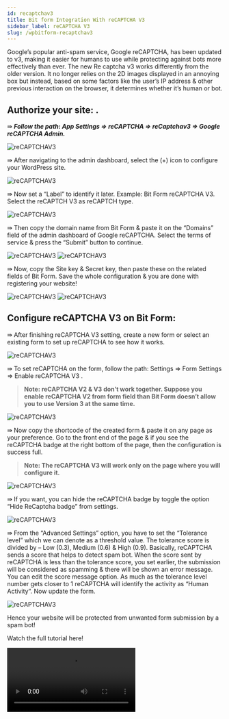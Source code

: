 ```yaml
---
id: recaptchav3
title: Bit form Integration With reCAPTCHA V3 
sidebar_label: reCAPTCHA V3 
slug: /wpbitform-recaptchav3
---
```


Google’s popular anti-spam service, Google reCAPTCHA, has been updated to v3, making it easier for humans to use while protecting against bots more effectively than ever. The new Re captcha v3 works differently from the older version. It no longer relies on the 2D images displayed in an annoying box but instead, based on some factors like the user’s IP address & other previous interaction on the browser, it determines whether it’s human or bot.

## Authorize your site: .
⇛ ***Follow the path: App Settings => reCAPTCHA => reCaptchav3 => Google reCAPTCHA Admin.***

<Image src="recaptchav3/App Settings-Bit Form" alt="reCAPTCHAV3" w="1020" h="350" />

⇛ After navigating to the admin dashboard, select the (+) icon to configure your WordPress site.

<Image src="recaptchav3/reCAPTCH Admin-Bit Form" alt="reCAPTCHAV3" w="1020" h="300" />

⇛ Now set a “Label” to identify it later. Example: Bit Form reCAPTCHA V3. Select the reCAPTCH V3 as reCAPTCH type.

<Image src="recaptchav3/Register site1-Bit Form" alt="reCAPTCHAV3" w="1020" h="350" />

⇛ Then copy the domain name from Bit Form & paste it on the “Domains” field of the admin dashboard of Google reCAPTCHA. Select the terms of service & press the “Submit” button to continue.

<Image src="recaptchav3/Copy Domain URL-Bit Form" alt="reCAPTCHAV3" w="1020" h="350" />

<Image src="recaptchav3/Submit-Bit Form" alt="reCAPTCHAV3" w="1020" h="350" />

⇛ Now, copy the Site key & Secret key, then paste these on the related fields of Bit Form. Save the whole configuration & you are done with registering your website!

<Image src="recaptchav3/Copy Site&Secret key-Bit Form" alt="reCAPTCHAV3" w="1020" h="350" />

<Image src="recaptchav3/Paste key-Bit Form" alt="reCAPTCHAV3" w="1020" h="350" />

## Configure reCAPTCHA V3 on Bit Form:
⇛ After finishing reCAPTCHA V3 setting, create a new form or select an existing form to set up reCAPTCHA to see how it works.

<Image src="recaptchav3/Create Form-Bit Form" alt="reCAPTCHAV3" w="1020" h="350" />

⇛ To set reCAPTCHA on the form, follow the path: Settings => Form Settings => Enable reCAPTCHA V3 .

> **Note:  reCAPTCHA V2 & V3 don’t work together. Suppose you enable reCAPTCHA V2 from form field than Bit Form doesn’t allow you to use Version 3 at the same time.**

<Image src="recaptchav3/Form Settings" alt="reCAPTCHAV3" w="1020" h="350" />

⇛ Now copy the shortcode of the created form & paste it on any page as your preference. Go to the front end of the page & if you see the reCAPTCHA badge at the right bottom of the page, then the configuration is success full.

> **Note: The reCAPTCHA V3 will work only on the page where you will configure it.**

<Image src="recaptchav3/See reCAPTCHA badge-Bit Form" alt="reCAPTCHAV3" w="1020" h="350" />

⇛ If you want, you can hide the reCAPTCHA badge by toggle the option “Hide ReCaptcha badge” from settings.

<Image src="recaptchav3/Hide badge-Bit Form" alt="reCAPTCHAV3" w="1020" h="300" />

⇛ From the “Advanced Settings” option, you have to set the “Tolerance level” which we can denote as a threshold value. The tolerance score is divided by – Low (0.3), Medium (0.6) & High (0.9). Basically, reCAPTCHA sends a score that helps to detect spam bot. When the score sent by reCAPTCHA is less than the tolerance score, you set earlier, the submission will be considered as spamming & there will be shown an error message. You can edit the score message option. As much as the tolerance level number gets closer to 1 reCAPTCHA will identify the activity as “Human Activity“. Now update the form.

<Image src="recaptchav3/Advanced Settings" alt="reCAPTCHAV3" w="1020" h="350" />

Hence your website will be protected from unwanted form submission by a spam bot!

Watch the full tutorial here!

<Video youtube src="zS8QXxy6U-g" />